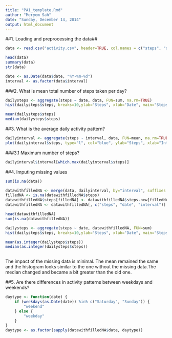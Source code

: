 ```yaml
---
title: "PA1_template.Rmd"
author: "Meryem Sah"
date: "Sunday, December 14, 2014"
output: html_document
---
```



##1. Loading and preprocessing the data##

```r
data <- read.csv("activity.csv", header=TRUE, col.names = c("steps", "date", "interval"), colClasses=c("numeric","character","numeric"))

head(data)
summary(data)
str(data)

date <- as.Date(data$date, "%Y-%m-%d")
interval <- as.factor(data$interval)

```

###2. What is mean total number of steps taken per day?

```r
dailysteps <- aggregate(steps ~ date, data, FUN=sum, na.rm=TRUE)
hist(dailysteps$steps, breaks=10,ylab="Steps", xlab="Date", main="Steps per day", col="green")

mean(dailysteps$steps)
median(dailysteps$steps)
```

##3. What is the average daily activity pattern?

```r
dailyinterval <- aggregate(steps ~ interval, data, FUN=mean, na.rm=TRUE)
plot(dailyinterval$steps, type="l", col="blue", ylab="Steps", xlab="Interval")
```


###3.1 Maximum number of steps?

```r
dailyinterval$interval[which.max(dailyinterval$steps)]
```

##4. Imputing missing values

```r

sum(is.na(data))

datawithfilledNA <- merge(data, dailyinterval, by="interval", suffixes = c("",".new"))
filledNA <- is.na(datawithfilledNA$steps)
datawithfilledNA$steps[filledNA] <- datawithfilledNA$steps.new[filledNA]
datawithfilledNA <- datawithfilledNA[, c("steps", "date", "interval")]

head(datawithfilledNA)
sum(is.na(datawithfilledNA))

dailysteps <- aggregate(steps ~ date, datawithfilledNA, FUN=sum)
hist(dailysteps$steps, breaks=10,ylab="Steps", xlab="Date", main="Steps per day (filled NA)", col="green")

mean(as.integer(dailysteps$steps))
median(as.integer(dailysteps$steps))
  
```
The impact of the missing data is minimal. The mean remained the same and the histogram looks similar to the one without the missing data.The median changed and became a bit greater than the old one.

##5. Are there differences in activity patterns between weekdays and weekends?


```r
daytype <- function(date) {
    if (weekdays(as.Date(date)) %in% c("Saturday", "Sunday")) {
        "weekend"
    } else {
        "weekday"
    }
}
daytype <- as.factor(sapply(datawithfilledNA$date, daytype))

```
